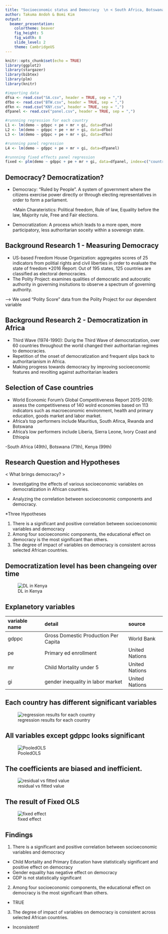 ```yaml
---
title: "Socioeconomic status and Democracy  \n < South Africa, Botswana, and Kenya compared >"
author: Takuma Andoh & Bomi Kim
output:
  beamer_presentation:
    colortheme: beaver
    fig_height: 5
    fig_width: 8
    slide_level: 2
    theme: CambridgeUS
---
```


```r
knitr::opts_chunk$set(echo = TRUE)
library(ggplot2)
library(stargazer)
library(bibtex)
library(plm)
library(knitr)
```


```r
#importing data
dfsa <- read.csv("SA.csv", header = TRUE, sep = ",")
dfbo <- read.csv("BTW.csv", header = TRUE, sep = ",")
dfkn <- read.csv("KNY.csv", header = TRUE, sep = ",")
dfpanel <- read.csv("panel.csv", header = TRUE, sep = ",")

#runnning regression for each country
L1 <- lm(demo ~ gdppc + pe + mr + gi, data=dfsa)
L2 <- lm(demo ~ gdppc + pe + mr + gi, data=dfbo)
L3 <- lm(demo ~ gdppc + pe + mr + gi, data=dfkn)

#runnning panel regression
L4 <- lm(demo ~ gdppc + pe + mr + gi, data=dfpanel)

#runnning fixed effects panel regression
fixed <- plm(demo ~ gdppc + pe + mr + gi, data=dfpanel, index=c("country", "year"), model="within")

```
## Democracy? Democratization?  

- Democracy: "Ruled by People". A system of government where the citizens exercise power directly or through electing representatives in order to form a parliament.

  *Main Charateristics: Political freedom, Rule of law, Equality before the law, Majority rule, Free and Fair elections. 
  
- Democratization: A process which leads to a more open, more participatory, less authoritarian soceity within a sovereign state. 


## Background Research 1 - Measuring Democracy

- US-based Freedom House Organization: aggregates scores of 25 indicators from politial rights and civil liberties in order to evaluate the state of freedom
  *2016 Report: Out of 195 states, 125 countries are classified as electoral democracies. 
- The Polity Project: examines qualities of democratic and autocratic authority in governing insitutions to observe a spectrum of governing authority. 

--> We used "Polity Score" data from the Polity Project for our dependent variable  

## Background Research 2 - Democratization in Africa

- Third Wave (1974-1990): Durig the Third Wave of democratization, over 60 countries throughout the world changed their authoritarian regimes to democracies. 
- Repetition of the onset of democratization and frequent slips back to authoritarianism in Africa.
- Making progress towards democracy by improving socioeconomic features and revolting against authoritarian leaders

## Selection of Case countries

- World Economic Forum's Global Competitiveness Report 2015-2016: assess the competitiveness of 140 wolrd economies based on 113 indicators such as macroeconomic environment, health and primary education, goods market and labor market.
- Africa's top performers include Mauritius, South Afirca, Rwanda and Botswana
- Africa's low performers include Liberia, Sierra Leone, Ivory Coast and Ethiopia 

-South Africa (49th), Botswana (71th), Kenya (99th) 

## Research Question and Hypotheses

< What brings democracy? >

- Investigating the effects of various socioeconomic variables on democratization in African countries. 

- Analyzing the correlation between socioeconomic components and democracy. 

 *Three Hypotheses 
 
 1. There is a significant and positive correlation between socioeconomic variables and democracy
 2. Among four socioeconomic components, the educational effect on democracy is the most significant than others.
 3. The degree of impact of variables on democracy is consistent across selected African countries. 


## Democratization level has been changeing over time

![DL in Kenya](figures/democratization.png)

## Explanetory variables
|variable name|detail|source|
|:-----|:-----|:------|
|gdppc|Gross Domestic Production Per Capita|World Bank|
|pe|Primary ed enrollment|United Nations|
|mr|Child Mortality under 5|United Nations|
|gi|gender inequality in labor market|United Nations|

## Each country has different significant variables

![regression results for each country](figures/regressionresults.png)

## All variables except gdppc looks significant
![PooledOLS](figures/panelresults.png)

## The coefficients are biased and inefficient.

![residual vs fitted value](figures/residvsfitted.png)

## The result of Fixed OLS

![fixed effect](figures/pooledandfixed.png)

## Findings

 1. There is a significant and positive correlation between socioeconomic variables and democracy
  - Child Mortality and Primary Education have statistically significant and positive effect on democracy
  - Gender equality has negative effect on democracy
  - GDP is not statistically significant
  
 2. Among four socioeconomic components, the educational effect on democracy is the most significant than others.
  - TRUE
 
 3. The degree of impact of variables on democracy is consistent across selected African countries. 
  - Inconsistent! 